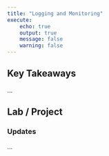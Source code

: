 ```yaml
---
title: "Logging and Monitoring"
execute:
    echo: true
    output: true
    message: false
    warning: false
---
```


## Key Takeaways

...


## Lab / Project

### Updates

...



